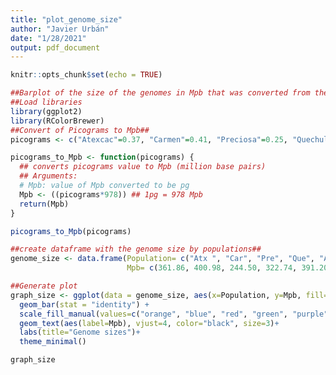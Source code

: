 ```yaml
---
title: "plot_genome_size"
author: "Javier Urbán"
date: "1/28/2021"
output: pdf_document
---
```


```r
knitr::opts_chunk$set(echo = TRUE)

##Barplot of the size of the genomes in Mpb that was converted from the estimation with flow cytometry##
##Load libraries
library(ggplot2)
library(RColorBrewer)
##Convert of Picograms to Mpb##
picograms <- c("Atexcac"=0.37, "Carmen"=0.41, "Preciosa"=0.25, "Quechulac"=0.33, "Alchichica"=0.4)

picograms_to_Mpb <- function(picograms) {
  ## converts picograms value to Mpb (million base pairs)
  ## Arguments:
  # Mpb: value of Mpb converted to be pg
  Mpb <- ((picograms*978)) ## 1pg = 978 Mpb
  return(Mpb)
}

picograms_to_Mpb(picograms)

##create dataframe with the genome size by populations##
genome_size <- data.frame(Population= c("Atx ", "Car", "Pre", "Que", "Alch"),
                          Mpb= c(361.86, 400.98, 244.50, 322.74, 391.20))

##Generate plot
graph_size <- ggplot(data = genome_size, aes(x=Population, y=Mpb, fill=Population)) +
  geom_bar(stat = "identity") +
  scale_fill_manual(values=c("orange", "blue", "red", "green", "purple"))+ 
  geom_text(aes(label=Mpb), vjust=4, color="black", size=3)+
  labs(title="Genome sizes")+
  theme_minimal()

graph_size


```
